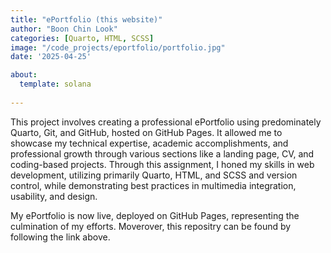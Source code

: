 ```yaml
---
title: "ePortfolio (this website)"
author: "Boon Chin Look"
categories: [Quarto, HTML, SCSS]
image: "/code_projects/eportfolio/portfolio.jpg"
date: '2025-04-25'

about:
  template: solana
        
---
```


This project involves creating a professional ePortfolio using predominately Quarto, Git, and GitHub, hosted on GitHub Pages. It allowed me to showcase my technical expertise, academic accomplishments, and professional growth through various sections like a landing page, CV, and coding-based projects. Through this assignment, I honed my skills in web development, utilizing primarily Quarto, HTML, and SCSS and version control, while demonstrating best practices in multimedia integration, usability, and design. 

 My ePortfolio is now live, deployed on GitHub Pages, representing the culmination of my efforts. Moverover, this repositry can be found by following the link above.